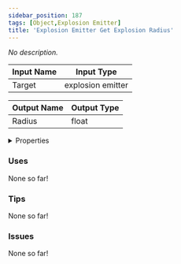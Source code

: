 ```yaml
---
sidebar_position: 187
tags: [Object,Explosion Emitter]
title: 'Explosion Emitter Get Explosion Radius'
---
```


*No description.*




<EsbSvg />

| Input Name | Input Type |
|-----------|-----------|
| Target | explosion emitter |

| Output Name | Output Type |
|-----------|-----------|
| Radius | float |


<details>
  <summary>Properties</summary>
  <div>
    <div>
    <table>
      <thead>
        <tr>
          <th>Is beta required?</th>
          <th>❌</th>
        </tr>
        <tr>
          <th>Is this chip a trolling risk?</th>
          <th>❌</th>
        </tr>
        <tr>
          <th>Is this chip a role assignment risk?</th>
          <th>❌</th>
        </tr>
        <tr>
          <th>Chip UUID</th>
          <th>eff7cfca-dcee-4ea1-887f-e4c60f3c8269</th>
        </tr>
      </thead>
    </table>
    </div>
  </div>
</details>

### Uses

None so far!

### Tips

None so far!

### Issues

None so far!